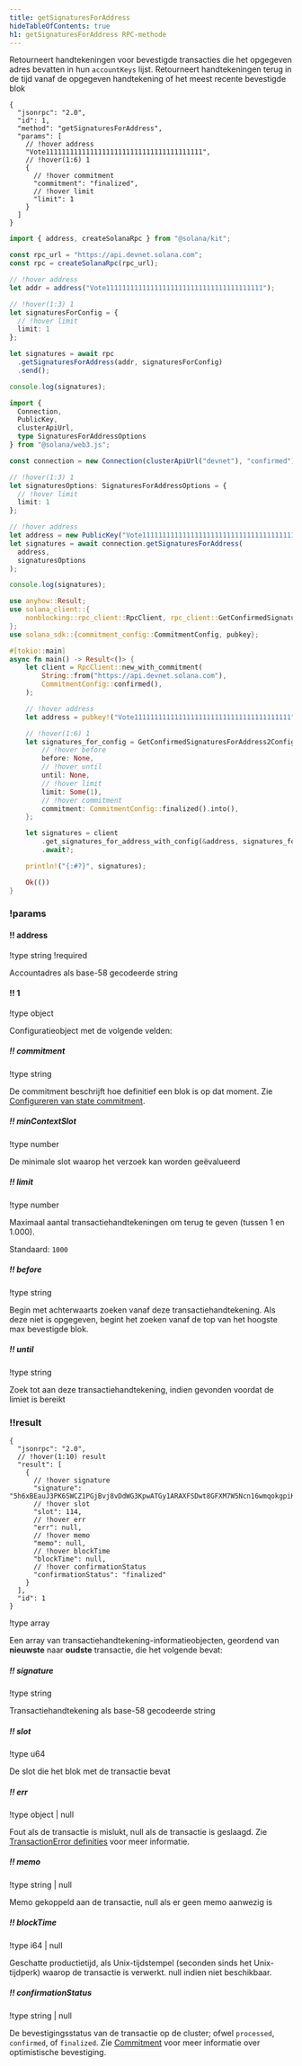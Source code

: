 ```yaml
---
title: getSignaturesForAddress
hideTableOfContents: true
h1: getSignaturesForAddress RPC-methode
---
```


Retourneert handtekeningen voor bevestigde transacties die het opgegeven adres
bevatten in hun `accountKeys` lijst. Retourneert handtekeningen terug in de tijd
vanaf de opgegeven handtekening of het meest recente bevestigde blok

<APIMethod>

```jsonc !!request curl
{
  "jsonrpc": "2.0",
  "id": 1,
  "method": "getSignaturesForAddress",
  "params": [
    // !hover address
    "Vote111111111111111111111111111111111111111",
    // !hover(1:6) 1
    {
      // !hover commitment
      "commitment": "finalized",
      // !hover limit
      "limit": 1
    }
  ]
}
```

```ts !!request title="Kit"
import { address, createSolanaRpc } from "@solana/kit";

const rpc_url = "https://api.devnet.solana.com";
const rpc = createSolanaRpc(rpc_url);

// !hover address
let addr = address("Vote111111111111111111111111111111111111111");

// !hover(1:3) 1
let signaturesForConfig = {
  // !hover limit
  limit: 1
};

let signatures = await rpc
  .getSignaturesForAddress(addr, signaturesForConfig)
  .send();

console.log(signatures);
```

```ts !!request title="web3.js"
import {
  Connection,
  PublicKey,
  clusterApiUrl,
  type SignaturesForAddressOptions
} from "@solana/web3.js";

const connection = new Connection(clusterApiUrl("devnet"), "confirmed");

// !hover(1:3) 1
let signaturesOptions: SignaturesForAddressOptions = {
  // !hover limit
  limit: 1
};

// !hover address
let address = new PublicKey("Vote111111111111111111111111111111111111111");
let signatures = await connection.getSignaturesForAddress(
  address,
  signaturesOptions
);

console.log(signatures);
```

```rs !!request title="Rust"
use anyhow::Result;
use solana_client::{
    nonblocking::rpc_client::RpcClient, rpc_client::GetConfirmedSignaturesForAddress2Config,
};
use solana_sdk::{commitment_config::CommitmentConfig, pubkey};

#[tokio::main]
async fn main() -> Result<()> {
    let client = RpcClient::new_with_commitment(
        String::from("https://api.devnet.solana.com"),
        CommitmentConfig::confirmed(),
    );

    // !hover address
    let address = pubkey!("Vote111111111111111111111111111111111111111");

    // !hover(1:6) 1
    let signatures_for_config = GetConfirmedSignaturesForAddress2Config {
        // !hover before
        before: None,
        // !hover until
        until: None,
        // !hover limit
        limit: Some(1),
        // !hover commitment
        commitment: CommitmentConfig::finalized().into(),
    };

    let signatures = client
        .get_signatures_for_address_with_config(&address, signatures_for_config)
        .await?;

    println!("{:#?}", signatures);

    Ok(())
}
```

### !params

#### !! address

!type string !required

Accountadres als base-58 gecodeerde string

#### !! 1

!type object

Configuratieobject met de volgende velden:

##### !! commitment

!type string

De commitment beschrijft hoe definitief een blok is op dat moment. Zie
[Configureren van state commitment](/docs/rpc#configuring-state-commitment).

##### !! minContextSlot

!type number

De minimale slot waarop het verzoek kan worden geëvalueerd

##### !! limit

!type number

Maximaal aantal transactiehandtekeningen om terug te geven (tussen 1 en 1.000).

Standaard: `1000`

##### !! before

!type string

Begin met achterwaarts zoeken vanaf deze transactiehandtekening. Als deze niet
is opgegeven, begint het zoeken vanaf de top van het hoogste max bevestigde
blok.

##### !! until

!type string

Zoek tot aan deze transactiehandtekening, indien gevonden voordat de limiet is
bereikt

### !!result

```jsonc !response
{
  "jsonrpc": "2.0",
  // !hover(1:10) result
  "result": [
    {
      // !hover signature
      "signature": "5h6xBEauJ3PK6SWCZ1PGjBvj8vDdWG3KpwATGy1ARAXFSDwt8GFXM7W5Ncn16wmqokgpiKRLuS83KUxyZyv2sUYv",
      // !hover slot
      "slot": 114,
      // !hover err
      "err": null,
      // !hover memo
      "memo": null,
      // !hover blockTime
      "blockTime": null,
      // !hover confirmationStatus
      "confirmationStatus": "finalized"
    }
  ],
  "id": 1
}
```

!type array

Een array van transactiehandtekening-informatieobjecten, geordend van
**nieuwste** naar **oudste** transactie, die het volgende bevat:

##### !! signature

!type string

Transactiehandtekening als base-58 gecodeerde string

##### !! slot

!type u64

De slot die het blok met de transactie bevat

##### !! err

!type object | null

Fout als de transactie is mislukt, null als de transactie is geslaagd. Zie
[TransactionError definities](https://github.com/solana-labs/solana/blob/c0c60386544ec9a9ec7119229f37386d9f070523/sdk/src/transaction/error.rs#L13)
voor meer informatie.

##### !! memo

!type string | null

Memo gekoppeld aan de transactie, null als er geen memo aanwezig is

##### !! blockTime

!type i64 | null

Geschatte productietijd, als Unix-tijdstempel (seconden sinds het Unix-tijdperk)
waarop de transactie is verwerkt. null indien niet beschikbaar.

##### !! confirmationStatus

!type string | null

De bevestigingsstatus van de transactie op de cluster; ofwel `processed`,
`confirmed`, of `finalized`. Zie
[Commitment](/docs/rpc/#configuring-state-commitment) voor meer informatie over
optimistische bevestiging.

</APIMethod>
